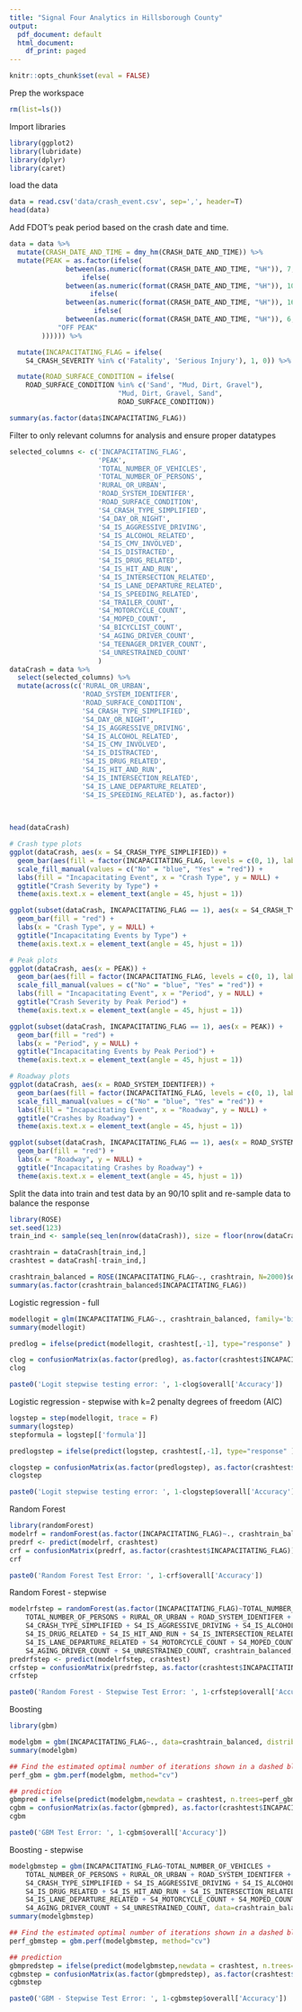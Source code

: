```yaml
---
title: "Signal Four Analytics in Hillsborough County"
output:
  pdf_document: default
  html_document:
    df_print: paged
---
```


```r
knitr::opts_chunk$set(eval = FALSE)
```

Prep the workspace

```r
rm(list=ls())
```

Import libraries

```r
library(ggplot2)
library(lubridate)
library(dplyr)
library(caret)
```

load the data

```r
data = read.csv('data/crash_event.csv', sep=',', header=T)
head(data)
```

Add FDOT's peak period based on the crash date and time.

```r
data = data %>%
  mutate(CRASH_DATE_AND_TIME = dmy_hm(CRASH_DATE_AND_TIME)) %>%
  mutate(PEAK = as.factor(ifelse(
              between(as.numeric(format(CRASH_DATE_AND_TIME, "%H")), 7, 9) & !(weekdays(CRASH_DATE_AND_TIME) %in% c("Saturday", "Sunday")), "AM PEAK",
                  ifelse(
              between(as.numeric(format(CRASH_DATE_AND_TIME, "%H")), 10, 15) & !(weekdays(CRASH_DATE_AND_TIME) %in% c("Saturday", "Sunday")), "MID PEAK",
                    ifelse(
              between(as.numeric(format(CRASH_DATE_AND_TIME, "%H")), 16, 18) & !(weekdays(CRASH_DATE_AND_TIME) %in% c("Saturday", "Sunday")), "PM PEAK",
                     ifelse(
              between(as.numeric(format(CRASH_DATE_AND_TIME, "%H")), 6, 19) & (weekdays(CRASH_DATE_AND_TIME) %in% c("Saturday", "Sunday")), "WEEKEND PEAK",
            "OFF PEAK"
        )))))) %>%

  mutate(INCAPACITATING_FLAG = ifelse(
    S4_CRASH_SEVERITY %in% c('Fatality', 'Serious Injury'), 1, 0)) %>%

  mutate(ROAD_SURFACE_CONDITION = ifelse(
    ROAD_SURFACE_CONDITION %in% c('Sand', "Mud, Dirt, Gravel"),
                           "Mud, Dirt, Gravel, Sand",
                           ROAD_SURFACE_CONDITION))

summary(as.factor(data$INCAPACITATING_FLAG))
```

Filter to only relevant columns for analysis and ensure proper datatypes

```r
selected_columns <- c('INCAPACITATING_FLAG',
                      'PEAK',
                      'TOTAL_NUMBER_OF_VEHICLES',
                      'TOTAL_NUMBER_OF_PERSONS',
                      'RURAL_OR_URBAN',
                      'ROAD_SYSTEM_IDENTIFER',
                      'ROAD_SURFACE_CONDITION',
                      'S4_CRASH_TYPE_SIMPLIFIED',
                      'S4_DAY_OR_NIGHT',
                      'S4_IS_AGGRESSIVE_DRIVING',
                      'S4_IS_ALCOHOL_RELATED',
                      'S4_IS_CMV_INVOLVED',
                      'S4_IS_DISTRACTED',
                      'S4_IS_DRUG_RELATED',
                      'S4_IS_HIT_AND_RUN',
                      'S4_IS_INTERSECTION_RELATED',
                      'S4_IS_LANE_DEPARTURE_RELATED',
                      'S4_IS_SPEEDING_RELATED',
                      'S4_TRAILER_COUNT',
                      'S4_MOTORCYCLE_COUNT',
                      'S4_MOPED_COUNT',
                      'S4_BICYCLIST_COUNT',
                      'S4_AGING_DRIVER_COUNT',
                      'S4_TEENAGER_DRIVER_COUNT',
                      'S4_UNRESTRAINED_COUNT'
                      )
dataCrash = data %>%
  select(selected_columns) %>%
  mutate(across(c('RURAL_OR_URBAN',
                  'ROAD_SYSTEM_IDENTIFER',
                  'ROAD_SURFACE_CONDITION',
                  'S4_CRASH_TYPE_SIMPLIFIED',
                  'S4_DAY_OR_NIGHT',
                  'S4_IS_AGGRESSIVE_DRIVING',
                  'S4_IS_ALCOHOL_RELATED',
                  'S4_IS_CMV_INVOLVED',
                  'S4_IS_DISTRACTED',
                  'S4_IS_DRUG_RELATED',
                  'S4_IS_HIT_AND_RUN',
                  'S4_IS_INTERSECTION_RELATED',
                  'S4_IS_LANE_DEPARTURE_RELATED',
                  'S4_IS_SPEEDING_RELATED'), as.factor))
  
  

head(dataCrash)
```

```r
# Crash type plots
ggplot(dataCrash, aes(x = S4_CRASH_TYPE_SIMPLIFIED)) +
  geom_bar(aes(fill = factor(INCAPACITATING_FLAG, levels = c(0, 1), labels = c("No", "Yes")))) +
  scale_fill_manual(values = c("No" = "blue", "Yes" = "red")) +
  labs(fill = "Incapacitating Event", x = "Crash Type", y = NULL) +
  ggtitle("Crash Severity by Type") +
  theme(axis.text.x = element_text(angle = 45, hjust = 1))

ggplot(subset(dataCrash, INCAPACITATING_FLAG == 1), aes(x = S4_CRASH_TYPE_SIMPLIFIED)) +
  geom_bar(fill = "red") +
  labs(x = "Crash Type", y = NULL) +
  ggtitle("Incapacitating Events by Type") +
  theme(axis.text.x = element_text(angle = 45, hjust = 1))

# Peak plots
ggplot(dataCrash, aes(x = PEAK)) +
  geom_bar(aes(fill = factor(INCAPACITATING_FLAG, levels = c(0, 1), labels = c("No", "Yes")))) +
  scale_fill_manual(values = c("No" = "blue", "Yes" = "red")) +
  labs(fill = "Incapacitating Event", x = "Period", y = NULL) +
  ggtitle("Crash Severity by Peak Period") +
  theme(axis.text.x = element_text(angle = 45, hjust = 1))

ggplot(subset(dataCrash, INCAPACITATING_FLAG == 1), aes(x = PEAK)) +
  geom_bar(fill = "red") +
  labs(x = "Period", y = NULL) +
  ggtitle("Incapacitating Events by Peak Period") +
  theme(axis.text.x = element_text(angle = 45, hjust = 1))

# Roadway plots
ggplot(dataCrash, aes(x = ROAD_SYSTEM_IDENTIFER)) +
  geom_bar(aes(fill = factor(INCAPACITATING_FLAG, levels = c(0, 1), labels = c("No", "Yes")))) +
  scale_fill_manual(values = c("No" = "blue", "Yes" = "red")) +
  labs(fill = "Incapacitating Event", x = "Roadway", y = NULL) +
  ggtitle("Crashes by Roadway") +
  theme(axis.text.x = element_text(angle = 45, hjust = 1))

ggplot(subset(dataCrash, INCAPACITATING_FLAG == 1), aes(x = ROAD_SYSTEM_IDENTIFER)) +
  geom_bar(fill = "red") +
  labs(x = "Roadway", y = NULL) +
  ggtitle("Incapacitating Crashes by Roadway") +
  theme(axis.text.x = element_text(angle = 45, hjust = 1))

```

Split the data into train and test data by an 90/10 split and re-sample data to balance the response

```r
library(ROSE)
set.seed(123)
train_ind <- sample(seq_len(nrow(dataCrash)), size = floor(nrow(dataCrash)*0.9))

crashtrain = dataCrash[train_ind,]
crashtest = dataCrash[-train_ind,]

crashtrain_balanced = ROSE(INCAPACITATING_FLAG~., crashtrain, N=2000)$data
summary(as.factor(crashtrain_balanced$INCAPACITATING_FLAG))
```

Logistic regression - full

```r
modellogit = glm(INCAPACITATING_FLAG~., crashtrain_balanced, family='binomial'(link='logit'))
summary(modellogit)

predlog = ifelse(predict(modellogit, crashtest[,-1], type="response" ) < 0.5, 0, 1)

clog = confusionMatrix(as.factor(predlog), as.factor(crashtest$INCAPACITATING_FLAG))
clog

paste0('Logit stepwise testing error: ', 1-clog$overall['Accuracy'])
```

Logistic regression - stepwise with k=2 penalty degrees of freedom (AIC)

```r
logstep = step(modellogit, trace = F)
summary(logstep)
stepformula = logstep[['formula']]

predlogstep = ifelse(predict(logstep, crashtest[,-1], type="response" ) < 0.5, 0, 1)

clogstep = confusionMatrix(as.factor(predlogstep), as.factor(crashtest$INCAPACITATING_FLAG))
clogstep

paste0('Logit stepwise testing error: ', 1-clogstep$overall['Accuracy'])
```

Random Forest

```r
library(randomForest)
modelrf = randomForest(as.factor(INCAPACITATING_FLAG)~., crashtrain_balanced, proximity=T, importance=T)
predrf <- predict(modelrf, crashtest)
crf = confusionMatrix(predrf, as.factor(crashtest$INCAPACITATING_FLAG))
crf

paste0('Random Forest Test Error: ', 1-crf$overall['Accuracy'])
```

Random Forest - stepwise

```r
modelrfstep = randomForest(as.factor(INCAPACITATING_FLAG)~TOTAL_NUMBER_OF_VEHICLES + 
    TOTAL_NUMBER_OF_PERSONS + RURAL_OR_URBAN + ROAD_SYSTEM_IDENTIFER + 
    S4_CRASH_TYPE_SIMPLIFIED + S4_IS_AGGRESSIVE_DRIVING + S4_IS_ALCOHOL_RELATED + 
    S4_IS_DRUG_RELATED + S4_IS_HIT_AND_RUN + S4_IS_INTERSECTION_RELATED + 
    S4_IS_LANE_DEPARTURE_RELATED + S4_MOTORCYCLE_COUNT + S4_MOPED_COUNT + 
    S4_AGING_DRIVER_COUNT + S4_UNRESTRAINED_COUNT, crashtrain_balanced, proximity=T, importance=T)
predrfstep <- predict(modelrfstep, crashtest)
crfstep = confusionMatrix(predrfstep, as.factor(crashtest$INCAPACITATING_FLAG))
crfstep

paste0('Random Forest - Stepwise Test Error: ', 1-crfstep$overall['Accuracy'])
```

Boosting

```r
library(gbm)

modelgbm = gbm(INCAPACITATING_FLAG~., data=crashtrain_balanced, distribution = 'bernoulli', n.trees = 5000, shrinkage = 0.01, interaction.depth = 1, cv.folds = 10)
summary(modelgbm)

## Find the estimated optimal number of iterations shown in a dashed blue line and store as a variable
perf_gbm = gbm.perf(modelgbm, method="cv")

## prediction
gbmpred = ifelse(predict(modelgbm,newdata = crashtest, n.trees=perf_gbm, type="response") < 0.5, 0, 1) 
cgbm = confusionMatrix(as.factor(gbmpred), as.factor(crashtest$INCAPACITATING_FLAG))
cgbm

paste0('GBM Test Error: ', 1-cgbm$overall['Accuracy'])
```

Boosting - stepwise

```r
modelgbmstep = gbm(INCAPACITATING_FLAG~TOTAL_NUMBER_OF_VEHICLES + 
    TOTAL_NUMBER_OF_PERSONS + RURAL_OR_URBAN + ROAD_SYSTEM_IDENTIFER + 
    S4_CRASH_TYPE_SIMPLIFIED + S4_IS_AGGRESSIVE_DRIVING + S4_IS_ALCOHOL_RELATED + 
    S4_IS_DRUG_RELATED + S4_IS_HIT_AND_RUN + S4_IS_INTERSECTION_RELATED + 
    S4_IS_LANE_DEPARTURE_RELATED + S4_MOTORCYCLE_COUNT + S4_MOPED_COUNT + 
    S4_AGING_DRIVER_COUNT + S4_UNRESTRAINED_COUNT, data=crashtrain_balanced, distribution = 'bernoulli', n.trees = 5000, shrinkage = 0.01, interaction.depth = 1, cv.folds = 10)
summary(modelgbmstep)

## Find the estimated optimal number of iterations shown in a dashed blue line and store as a variable
perf_gbmstep = gbm.perf(modelgbmstep, method="cv")

## prediction
gbmpredstep = ifelse(predict(modelgbmstep,newdata = crashtest, n.trees=perf_gbmstep, type="response") < 0.5, 0, 1) 
cgbmstep = confusionMatrix(as.factor(gbmpredstep), as.factor(crashtest$INCAPACITATING_FLAG))
cgbmstep

paste0('GBM - Stepwise Test Error: ', 1-cgbmstep$overall['Accuracy'])
```
